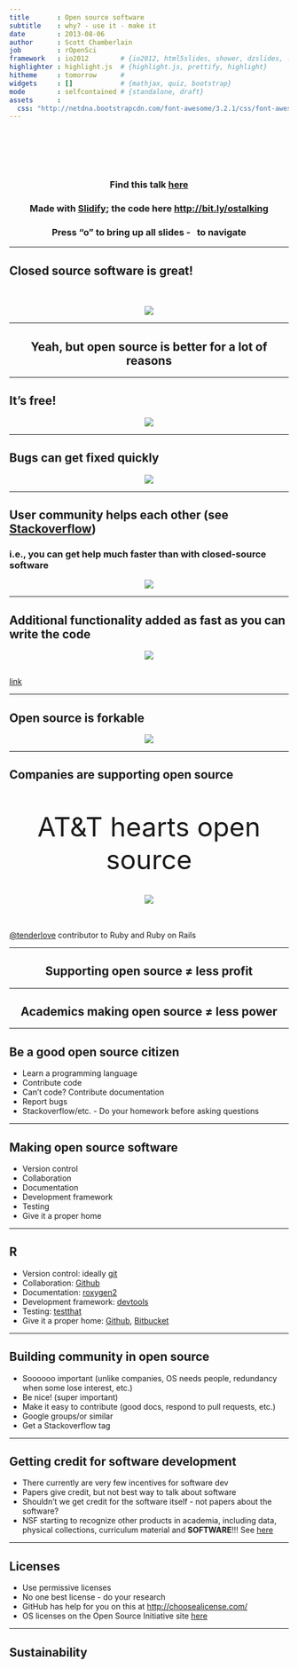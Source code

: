 ```yaml
---
title       : Open source software
subtitle    : why? - use it - make it
date        : 2013-08-06
author      : Scott Chamberlain
job         : rOpenSci
framework   : io2012        # {io2012, html5slides, shower, dzslides, ...}
highlighter : highlight.js  # {highlight.js, prettify, highlight}
hitheme     : tomorrow      # 
widgets     : []            # {mathjax, quiz, bootstrap}
mode        : selfcontained # {standalone, draft}
assets      :
  css: "http://netdna.bootstrapcdn.com/font-awesome/3.2.1/css/font-awesome.css"
---
```


<br><br><br><br>
<center>
### Find this talk [here]()

### Made with [Slidify](http://slidify.org/); the code here [http://bit.ly/ostalking](https://github.com/SChamberlain/posterstalks/blob/gh-pages/esa2013/openscience/index.Rmd)

### Press "o" to bring up all slides - <i class="icon-arrow-left"> &nbsp; </i><i class="icon-arrow-right"></i> to navigate
</center>

---

## Closed source software is great! 
<br><br>
<center>![](assets/img/closedtools.png)</center>

---

<center>
## Yeah, but open source is better for a lot of reasons
</center>

---

## It's free!

<center>![](assets/img/beer.png)</center>

---

## Bugs can get fixed quickly

<center>![](assets/img/bugs.png)</center>

---

## User community helps each other (see [Stackoverflow](http://stackoverflow.com/))

### i.e., you can get help much faster than with closed-source software

<center>![](assets/img/stackoverflow.png)</center>

---

## Additional functionality added as fast as you can write the code

<center>![](assets/img/cran.png)</center>
<br>
[link](http://r4stats.com/2013/03/19/r-2012-growth-exceeds-sas-all-time-total/)

---

## Open source is forkable

<center>![](assets/img/code-fork.png)</center>

---

## Companies are supporting open source
<br><br>
<center><font size="20">AT&T hearts open source</font></center>
<br><br>
<center>![](assets/img/tenderlove.png)</center>
<br><br>
[@tenderlove](https://twitter.com/tenderlove) contributor to Ruby and Ruby on Rails

---

<center>
## Supporting open source ≠ less profit
</center>

---

<center>
## Academics making open source ≠ less power
</center>

---

## Be a good open source citizen

+ Learn a programming language
<br>
+ Contribute code
<br>
+ Can't code? Contribute documentation
<br>
+ Report bugs
<br>
+ Stackoverflow/etc. - Do your homework before asking questions

---
 
## Making open source software

+ Version control 
+ Collaboration
+ Documentation
+ Development framework
+ Testing
+ Give it a proper home

---

## R 

+ Version control: ideally [git](http://git-scm.com/)
+ Collaboration: [Github](https://github.com/)
+ Documentation: [roxygen2](http://cran.r-project.org/web/packages/roxygen2/index.html)
+ Development framework: [devtools](https://github.com/hadley/devtools)
+ Testing: [testthat](https://github.com/hadley/testthat)
+ Give it a proper home: [Github](https://github.com/), [Bitbucket](https://bitbucket.org/)

---

## Building community in open source

+ Soooooo important (unlike companies, OS needs people, redundancy when some lose interest, etc.)
+ Be nice! (super important)
+ Make it easy to contribute (good docs, respond to pull requests, etc.)
+ Google groups/or similar
+ Get a Stackoverflow tag

---

## Getting credit for software development

+ There currently are very few incentives for software dev
+ Papers give credit, but not best way to talk about software
+ Shouldn't we get credit for the software itself - not papers about the software?
+ NSF starting to recognize other products in academia, including data, physical collections, curriculum material and **SOFTWARE**!!! See [here](http://www.nsf.gov/pubs/policydocs/pappguide/nsf11001/gpg_2.jsp#dmp)

---

## Licenses 

+ Use permissive licenses
+ No one best license - do your research
+ GitHub has help for you on this at [http://choosealicense.com/](http://choosealicense.com/)
+ OS licenses on the Open Source Initiative site [here](http://opensource.org/licenses)

---

## Sustainability

